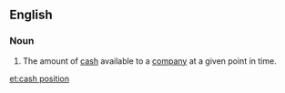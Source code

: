 ==English==

===Noun===
{{en-noun}}

# {{lb|en|business|finance}} The amount of [[cash]] available to a [[company]] at a given point in time.

[[et:cash position]]
